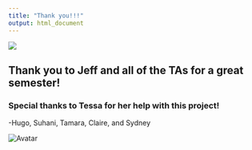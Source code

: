 ```yaml
---
title: "Thank you!!!"
output: html_document
---
```


![](https://media.giphy.com/media/OEvhBHIZ0E9X1LuuAf/giphy.gif)


## Thank you to Jeff and all of the TAs for a great semester! 

### Special thanks to Tessa for her help with this project!

-Hugo, Suhani, Tamara, Claire, and Sydney

<brk>

<img src="team.png" alt="Avatar" class="avatar" >
